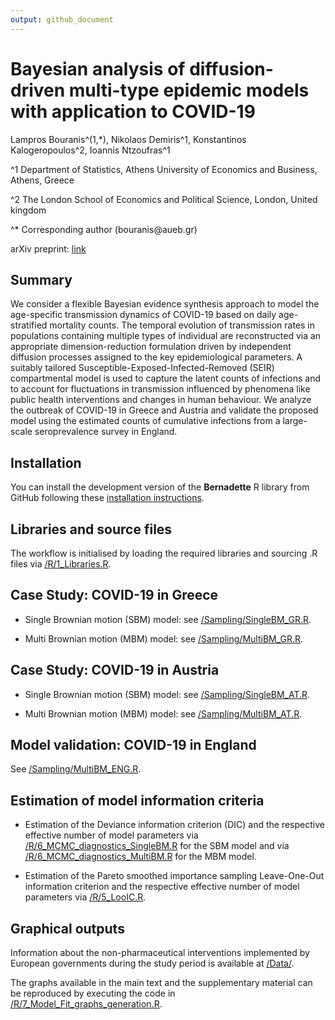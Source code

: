 ```yaml
---
output: github_document
---
```


<!-- README.md is generated from README.Rmd. Please edit that file -->

# Bayesian analysis of diffusion-driven multi-type epidemic models with application to COVID-19

Lampros Bouranis^(1,*), Nikolaos Demiris^1, Konstantinos Kalogeropoulos^2, Ioannis Ntzoufras^1

^1 Department of Statistics, Athens University of Economics and Business, Athens, Greece

^2 The London School of Economics and Political Science, London, United kingdom

^* Corresponding author (bouranis@aueb.gr)

arXiv preprint: [link](...)

## Summary
We consider a flexible Bayesian evidence synthesis approach to model the age-specific transmission dynamics of COVID-19 based on daily age-stratified mortality counts. 
The temporal evolution of transmission rates in populations containing multiple types of individual are reconstructed via an appropriate dimension-reduction formulation driven by independent diffusion processes assigned to the key epidemiological parameters. 
A suitably tailored Susceptible-Exposed-Infected-Removed (SEIR) compartmental model is used to capture the latent counts of infections and to account for fluctuations in transmission influenced by phenomena like public health interventions and changes in human behaviour.
We analyze the outbreak of COVID-19 in Greece and Austria and validate the proposed model using the estimated counts of cumulative infections from a large-scale seroprevalence survey in England.

## Installation
You can install the development version of the **Bernadette** R library from GitHub following these [installation
instructions](https://github.com/bernadette-eu/Bernadette/).

## Libraries and source files
The workflow is initialised by loading the required libraries and sourcing .R files via [/R/1_Libraries.R](https://github.com/bernadette-eu/indepgbm/blob/main/R/1_Libraries.R).

## Case Study: COVID-19 in Greece

* Single Brownian motion (SBM) model: see [/Sampling/SingleBM_GR.R](https://github.com/bernadette-eu/indepgbm/blob/main/Sampling/SingleBM_GR.R).

* Multi Brownian motion (MBM) model: see [/Sampling/MultiBM_GR.R](https://github.com/bernadette-eu/indepgbm/blob/main/Sampling/MultiBM_GR.R).

## Case Study: COVID-19 in Austria

* Single Brownian motion (SBM) model: see [/Sampling/SingleBM_AT.R](https://github.com/bernadette-eu/indepgbm/blob/main/Sampling/SingleBM_AT.R).

* Multi Brownian motion (MBM) model: see [/Sampling/MultiBM_AT.R](https://github.com/bernadette-eu/indepgbm/blob/main/Sampling/MultiBM_AT.R).

## Model validation: COVID-19 in England

See [/Sampling/MultiBM_ENG.R](https://github.com/bernadette-eu/indepgbm/blob/main/Sampling/MultiBM_ENG.R).

## Estimation of model information criteria

* Estimation of the Deviance information criterion (DIC) and the respective effective number of model parameters via [/R/6_MCMC_diagnostics_SingleBM.R](https://github.com/bernadette-eu/indepgbm/blob/main/R/6_MCMC_diagnostics_SingleBM.r) for the SBM model and via [/R/6_MCMC_diagnostics_MultiBM.R](https://github.com/bernadette-eu/indepgbm/blob/main/R/6_MCMC_diagnostics_SingleBM.r) for the MBM model.

* Estimation of the Pareto smoothed importance sampling Leave-One-Out information criterion and the respective effective number of model parameters via [/R/5_LooIC.R](https://github.com/bernadette-eu/indepgbm/blob/main/R/5_LooIC.R).

## Graphical outputs

Information about the non-pharmaceutical interventions implemented by European governments during the study period is available at [/Data/](https://github.com/bernadette-eu/indepgbm/tree/main/Data).

The graphs available in the main text and the supplementary material can be reproduced by executing the code in [/R/7_Model_Fit_graphs_generation.R](https://github.com/bernadette-eu/indepgbm/blob/main/R/7_Model_Fit_graphs_generation.R).
